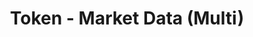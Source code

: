 ---
title: 'Token - Market Data (Multi)'
openapi: '/en/api-reference/openapi-en.json GET /token/v1/{chain}/marketData/multi'
---